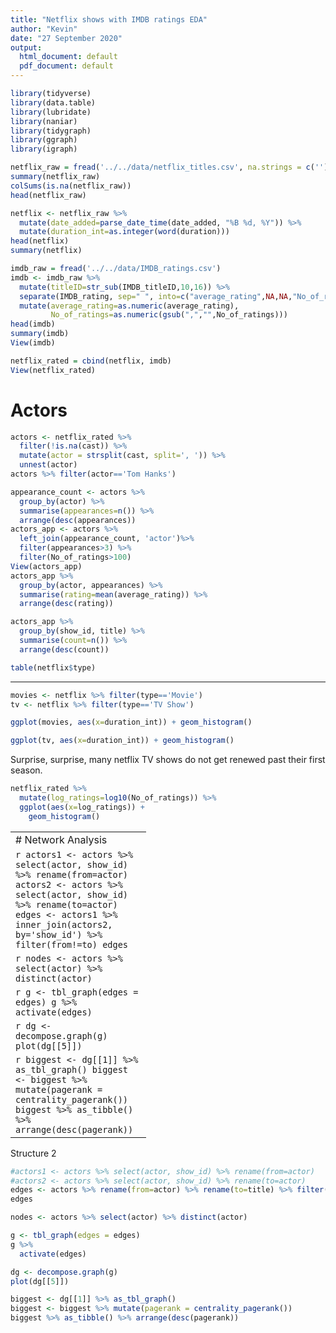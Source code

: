 ```yaml
---
title: "Netflix shows with IMDB ratings EDA"
author: "Kevin"
date: "27 September 2020"
output:
  html_document: default
  pdf_document: default
---
```


```r
library(tidyverse)
library(data.table)
library(lubridate)
library(naniar)
library(tidygraph)
library(ggraph)
library(igraph)
```

```r
netflix_raw = fread('../../data/netflix_titles.csv', na.strings = c(''))
summary(netflix_raw)
colSums(is.na(netflix_raw))
head(netflix_raw)
```

```r
netflix <- netflix_raw %>% 
  mutate(date_added=parse_date_time(date_added, "%B %d, %Y")) %>%
  mutate(duration_int=as.integer(word(duration))) 
head(netflix)
summary(netflix)
```

```r
imdb_raw = fread('../../data/IMDB_ratings.csv')
imdb <- imdb_raw %>% 
  mutate(titleID=str_sub(IMDB_titleID,10,16)) %>%
  separate(IMDB_rating, sep=" ", into=c("average_rating",NA,NA,"No_of_ratings"),convert = TRUE) %>%
  mutate(average_rating=as.numeric(average_rating),
         No_of_ratings=as.numeric(gsub(",","",No_of_ratings)))
head(imdb)
summary(imdb)
View(imdb)
```


```r
netflix_rated = cbind(netflix, imdb)
View(netflix_rated)
```

# Actors
```r
actors <- netflix_rated %>%
  filter(!is.na(cast)) %>%
  mutate(actor = strsplit(cast, split=', ')) %>%
  unnest(actor)
actors %>% filter(actor=='Tom Hanks')
```

```r
appearance_count <- actors %>%
  group_by(actor) %>%
  summarise(appearances=n()) %>%
  arrange(desc(appearances))
actors_app <- actors %>% 
  left_join(appearance_count, 'actor')%>%
  filter(appearances>3) %>%
  filter(No_of_ratings>100) 
View(actors_app)
actors_app %>%
  group_by(actor, appearances) %>%
  summarise(rating=mean(average_rating)) %>%
  arrange(desc(rating))
```

```r
actors_app %>%
  group_by(show_id, title) %>%
  summarise(count=n()) %>%
  arrange(desc(count))
```

```r
table(netflix$type)
```


----------------------------

```r
movies <- netflix %>% filter(type=='Movie')
tv <- netflix %>% filter(type=='TV Show')
```

```r
ggplot(movies, aes(x=duration_int)) + geom_histogram()
```

```r
ggplot(tv, aes(x=duration_int)) + geom_histogram()
```

Surprise, surprise, many netflix TV shows do not get renewed past their first season.

```r
netflix_rated %>% 
  mutate(log_ratings=log10(No_of_ratings)) %>%
  ggplot(aes(x=log_ratings)) + 
    geom_histogram()
```
------------------------------
# Network Analysis


```r
actors1 <- actors %>% select(actor, show_id) %>% rename(from=actor)
actors2 <- actors %>% select(actor, show_id) %>% rename(to=actor)
edges <- actors1 %>% inner_join(actors2, by='show_id') %>% filter(from!=to) 
edges
```

```r
nodes <- actors %>% select(actor) %>% distinct(actor)
```

```r
g <- tbl_graph(edges = edges)
g %>%
  activate(edges) 
```

```r
dg <- decompose.graph(g)
plot(dg[[5]])
```

```r
biggest <- dg[[1]] %>% as_tbl_graph()
biggest <- biggest %>% mutate(pagerank = centrality_pagerank())
biggest %>% as_tibble() %>% arrange(desc(pagerank)) 
```


---------------
Structure 2

```r
#actors1 <- actors %>% select(actor, show_id) %>% rename(from=actor)
#actors2 <- actors %>% select(actor, show_id) %>% rename(to=actor)
edges <- actors %>% rename(from=actor) %>% rename(to=title) %>% filter(from!=to) %>% select(from, to)
edges
```

```r
nodes <- actors %>% select(actor) %>% distinct(actor)
```

```r
g <- tbl_graph(edges = edges)
g %>%
  activate(edges) 
```

```r
dg <- decompose.graph(g)
plot(dg[[5]])
```

```r
biggest <- dg[[1]] %>% as_tbl_graph()
biggest <- biggest %>% mutate(pagerank = centrality_pagerank())
biggest %>% as_tibble() %>% arrange(desc(pagerank)) 
```
